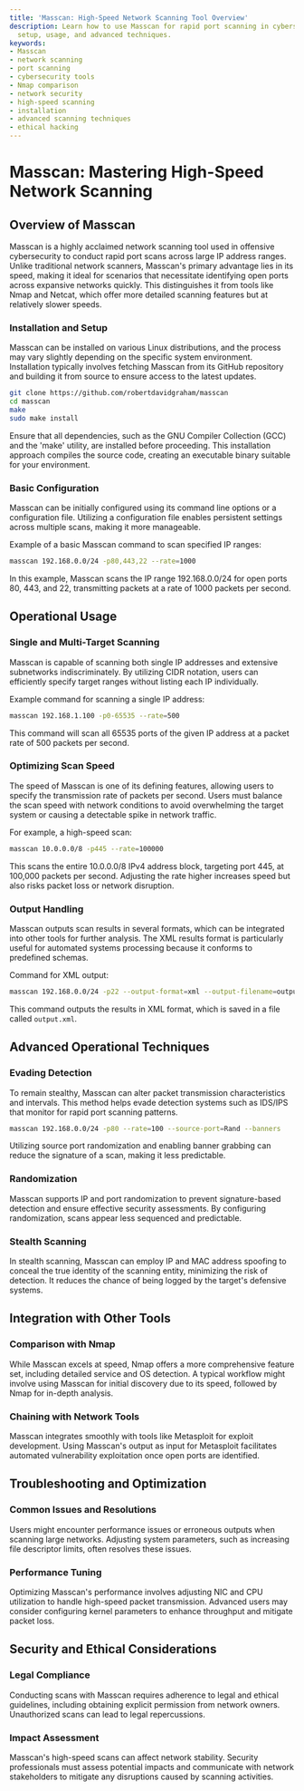 ```yaml
---
title: 'Masscan: High-Speed Network Scanning Tool Overview'
description: Learn how to use Masscan for rapid port scanning in cybersecurity, including
  setup, usage, and advanced techniques.
keywords:
- Masscan
- network scanning
- port scanning
- cybersecurity tools
- Nmap comparison
- network security
- high-speed scanning
- installation
- advanced scanning techniques
- ethical hacking
---
```


# Masscan: Mastering High-Speed Network Scanning

## Overview of Masscan

Masscan is a highly acclaimed network scanning tool used in offensive cybersecurity to conduct rapid port scans across large IP address ranges. Unlike traditional network scanners, Masscan's primary advantage lies in its speed, making it ideal for scenarios that necessitate identifying open ports across expansive networks quickly. This distinguishes it from tools like Nmap and Netcat, which offer more detailed scanning features but at relatively slower speeds.

### Installation and Setup

Masscan can be installed on various Linux distributions, and the process may vary slightly depending on the specific system environment. Installation typically involves fetching Masscan from its GitHub repository and building it from source to ensure access to the latest updates.

```bash
git clone https://github.com/robertdavidgraham/masscan
cd masscan
make
sudo make install
```

Ensure that all dependencies, such as the GNU Compiler Collection (GCC) and the 'make' utility, are installed before proceeding. This installation approach compiles the source code, creating an executable binary suitable for your environment.

### Basic Configuration

Masscan can be initially configured using its command line options or a configuration file. Utilizing a configuration file enables persistent settings across multiple scans, making it more manageable.

Example of a basic Masscan command to scan specified IP ranges:

```bash
masscan 192.168.0.0/24 -p80,443,22 --rate=1000
```

In this example, Masscan scans the IP range 192.168.0.0/24 for open ports 80, 443, and 22, transmitting packets at a rate of 1000 packets per second.

## Operational Usage

### Single and Multi-Target Scanning

Masscan is capable of scanning both single IP addresses and extensive subnetworks indiscriminately. By utilizing CIDR notation, users can efficiently specify target ranges without listing each IP individually.

Example command for scanning a single IP address:

```bash
masscan 192.168.1.100 -p0-65535 --rate=500
```

This command will scan all 65535 ports of the given IP address at a packet rate of 500 packets per second.

### Optimizing Scan Speed

The speed of Masscan is one of its defining features, allowing users to specify the transmission rate of packets per second. Users must balance the scan speed with network conditions to avoid overwhelming the target system or causing a detectable spike in network traffic.

For example, a high-speed scan:

```bash
masscan 10.0.0.0/8 -p445 --rate=100000
```

This scans the entire 10.0.0.0/8 IPv4 address block, targeting port 445, at 100,000 packets per second. Adjusting the rate higher increases speed but also risks packet loss or network disruption.

### Output Handling

Masscan outputs scan results in several formats, which can be integrated into other tools for further analysis. The XML results format is particularly useful for automated systems processing because it conforms to predefined schemas.

Command for XML output:

```bash
masscan 192.168.0.0/24 -p22 --output-format=xml --output-filename=output.xml
```

This command outputs the results in XML format, which is saved in a file called `output.xml`.

## Advanced Operational Techniques

### Evading Detection

To remain stealthy, Masscan can alter packet transmission characteristics and intervals. This method helps evade detection systems such as IDS/IPS that monitor for rapid port scanning patterns.

```bash
masscan 192.168.0.0/24 -p80 --rate=100 --source-port=Rand --banners
```

Utilizing source port randomization and enabling banner grabbing can reduce the signature of a scan, making it less predictable.

### Randomization

Masscan supports IP and port randomization to prevent signature-based detection and ensure effective security assessments. By configuring randomization, scans appear less sequenced and predictable.

### Stealth Scanning

In stealth scanning, Masscan can employ IP and MAC address spoofing to conceal the true identity of the scanning entity, minimizing the risk of detection. It reduces the chance of being logged by the target's defensive systems.

## Integration with Other Tools

### Comparison with Nmap

While Masscan excels at speed, Nmap offers a more comprehensive feature set, including detailed service and OS detection. A typical workflow might involve using Masscan for initial discovery due to its speed, followed by Nmap for in-depth analysis.

### Chaining with Network Tools

Masscan integrates smoothly with tools like Metasploit for exploit development. Using Masscan's output as input for Metasploit facilitates automated vulnerability exploitation once open ports are identified.

## Troubleshooting and Optimization

### Common Issues and Resolutions

Users might encounter performance issues or erroneous outputs when scanning large networks. Adjusting system parameters, such as increasing file descriptor limits, often resolves these issues.

### Performance Tuning

Optimizing Masscan's performance involves adjusting NIC and CPU utilization to handle high-speed packet transmission. Advanced users may consider configuring kernel parameters to enhance throughput and mitigate packet loss.

## Security and Ethical Considerations

### Legal Compliance

Conducting scans with Masscan requires adherence to legal and ethical guidelines, including obtaining explicit permission from network owners. Unauthorized scans can lead to legal repercussions.

### Impact Assessment

Masscan's high-speed scans can affect network stability. Security professionals must assess potential impacts and communicate with network stakeholders to mitigate any disruptions caused by scanning activities.